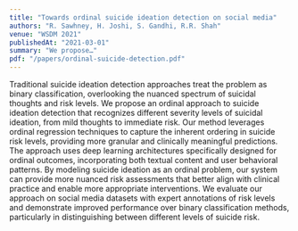```yaml
---
title: "Towards ordinal suicide ideation detection on social media"
authors: "R. Sawhney, H. Joshi, S. Gandhi, R.R. Shah"
venue: "WSDM 2021"
publishedAt: "2021-03-01"
summary: "We propose…"
pdf: "/papers/ordinal-suicide-detection.pdf"
---
```

Traditional suicide ideation detection approaches treat the problem as binary classification, overlooking the nuanced spectrum of suicidal thoughts and risk levels. We propose an ordinal approach to suicide ideation detection that recognizes different severity levels of suicidal ideation, from mild thoughts to immediate risk. Our method leverages ordinal regression techniques to capture the inherent ordering in suicide risk levels, providing more granular and clinically meaningful predictions. The approach uses deep learning architectures specifically designed for ordinal outcomes, incorporating both textual content and user behavioral patterns. By modeling suicide ideation as an ordinal problem, our system can provide more nuanced risk assessments that better align with clinical practice and enable more appropriate interventions. We evaluate our approach on social media datasets with expert annotations of risk levels and demonstrate improved performance over binary classification methods, particularly in distinguishing between different levels of suicide risk. 